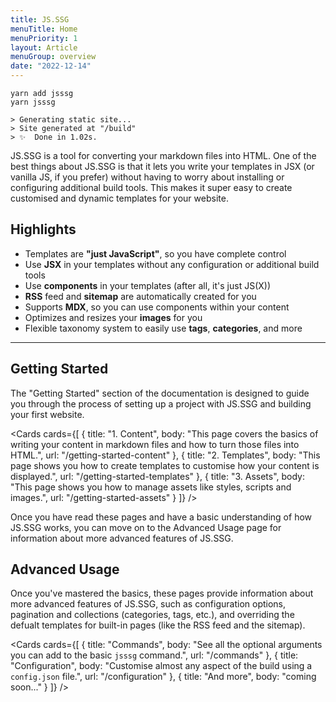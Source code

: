 ```yaml
---
title: JS.SSG
menuTitle: Home
menuPriority: 1
layout: Article
menuGroup: overview
date: "2022-12-14"
---
```


<Meta site={site} />

<HeroText text="Quickly and easily turn your markdown content into a fast and customizable website." />

```
yarn add jsssg
yarn jsssg

> Generating static site...
> Site generated at "/build"
> ✨  Done in 1.02s.
```

JS.SSG is a tool for converting your markdown files into HTML. One of the best things about JS.SSG is that it lets you write your templates in JSX (or vanilla JS, if you prefer) without having to worry about installing or configuring additional build tools. This makes it super easy to create customised and dynamic templates for your website.

## Highlights

-   Templates are **"just JavaScript"**, so you have complete control
-   Use **JSX** in your templates without any configuration or additional build tools
-   Use **components** in your templates (after all, it's just JS(X))
-   **RSS** feed and **sitemap** are automatically created for you
-   Supports **MDX**, so you can use components within your content
-   Optimizes and resizes your **images** for you
-   Flexible taxonomy system to easily use **tags**, **categories**, and more

---

## Getting Started

The "Getting Started" section of the documentation is designed to guide you through the process of setting up a project with JS.SSG and building your first website.

<Cards
    cards={[
        {
            title: "1. Content",
            body: "This page covers the basics of writing your content in markdown files and how to turn those files into HTML.",
            url: "/getting-started-content"
        },
        {
            title: "2. Templates",
            body: "This page shows you how to create templates to customise how your content is displayed.",
            url: "/getting-started-templates"
        },
        {
            title: "3. Assets",
            body: "This page shows you how to manage assets like styles, scripts and images.",
            url: "/getting-started-assets"
        }
    ]}
/>

Once you have read these pages and have a basic understanding of how JS.SSG works, you can move on to the Advanced Usage page for information about more advanced features of JS.SSG.

## Advanced Usage

Once you've mastered the basics, these pages provide information about more advanced features of JS.SSG, such as configuration options, pagination and collections (categories, tags, etc.), and overriding the defualt templates for built-in pages (like the RSS feed and the sitemap).

<Cards
    cards={[
        {
            title: "Commands",
            body: "See all the optional arguments you can add to the basic `jsssg` command.",
            url: "/commands"
        },
        {
            title: "Configuration",
            body: "Customise almost any aspect of the build using a `config.json` file.",
            url: "/configuration"
        },
        {
            title: "And more",
            body: "coming soon..."
        }
    ]}
/>
